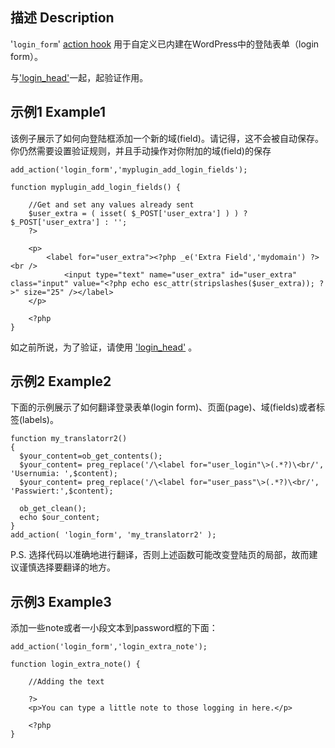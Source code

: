 {{Languages|
{{en|Plugin API/Action Reference/login form}}
{{zh-cn|Plugin API/Action Reference/login form}}
}}
==描述 Description==
'<tt>login_form</tt>' [[Plugin_API/Action_Reference|action hook]] 用于自定义已内建在WordPress中的登陆表单（login form）。

与[[Plugin_API/Filter_Reference/login_head|'login_head']]一起，起验证作用。


==示例1 Example1==
该例子展示了如何向登陆框添加一个新的域(field)。请记得，这不会被自动保存。你仍然需要设置验证规则，并且手动操作对你附加的域(field)的保存

<pre>
add_action('login_form','myplugin_add_login_fields');

function myplugin_add_login_fields() {

    //Get and set any values already sent
    $user_extra = ( isset( $_POST['user_extra'] ) ) ? $_POST['user_extra'] : '';
    ?>

    <p>
        <label for="user_extra"><?php _e('Extra Field','mydomain') ?><br />
            <input type="text" name="user_extra" id="user_extra" class="input" value="<?php echo esc_attr(stripslashes($user_extra)); ?>" size="25" /></label>
    </p>

    <?php
}
</pre>

如之前所说，为了验证，请使用 [[Plugin_API/Filter_Reference/login_head|'login_head']] 。

==示例2 Example2==
下面的示例展示了如何翻译登录表单(login form)、页面(page)、域(fields)或者标签(labels)。

<pre>
function my_translatorr2()
{
  $your_content=ob_get_contents();
  $your_content= preg_replace('/\<label for="user_login"\>(.*?)\<br/',        'Usernumia: ',$content);
  $your_content= preg_replace('/\<label for="user_pass"\>(.*?)\<br/',        'Passwiert:',$content);

  ob_get_clean();
  echo $our_content;
}
add_action( 'login_form', 'my_translatorr2' );
</pre>

P.S. 选择代码以准确地进行翻译，否则上述函数可能改变登陆页的局部，故而建议谨慎选择要翻译的地方。

==示例3 Example3==
添加一些note或者一小段文本到password框的下面：

<pre>
add_action('login_form','login_extra_note');

function login_extra_note() {

    //Adding the text

    ?>
    <p>You can type a little note to those logging in here.</p>

    <?php
}
</pre>